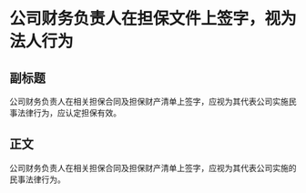 # 公司财务负责人在担保文件上签字，视为法人行为
## 副标题
公司财务负责人在相关担保合同及担保财产清单上签字，应视为其代表公司实施民事法律行为，应认定担保有效。
## 正文
公司财务负责人在相关担保合同及担保财产清单上签字，应视为其代表公司实施的民事法律行为。